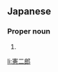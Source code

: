 ==Japanese==
{{ja-kanjitab|けん|じ|ろう|yomi=o}}

===Proper noun===
{{ja-pos|proper|けんじろう}}

# {{given name|male|lang=ja|sort=けんじろう}}

[[li:憲二郎]]